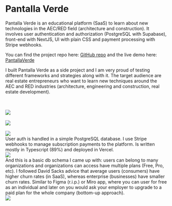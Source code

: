 
# Pantalla Verde

Pantalla Verde is an educational platform (SaaS) to learn about new technologies in the AEC/RED field (architecture and construction).
It involves user authentication and authorization (PostgreSQL with Supabase), front-end with NextJS, UI with plain CSS and payment processing with Stripe webhooks.

You can find the project repo here: [GitHub repo](https://github.com/andriusmv/pantallaverde) and the live demo here: [PantallaVerde](https://pantallaverde.co/)

I built Pantalla Verde as a side project and I am very proud of testing different frameworks and strategies along with it. The target audience are real estate entrepreneurs who want to learn new techniques around the AEC and RED industries (architecture, engineering and construction, real estate development).

<br />
<br />
<Image src="/pantallaverdepage1.png" width={800} height={485} />
<br />
<br />
<Image src="/pantallaverdepage2.png" width={800} height={485} />
<br />
<br />
<Image src="/pantallaverdepage3.png" width={800} height={485} />
<br />
User auth is handled in a simple PostgreSQL database. I use Stripe webhooks to
manage subscription payments to the platform. Is written mostly in Typescript
(89%) and deployed in Vercel.
<br />
<Image src="/pantallaverdetriad.png" width={1215} height={850} />
<br />
And this is a basic db schema I came up with: users can belong to many
organizations and organizations can access have multiple plans (Free, Pro, etc).
I followed David Sacks advice that average users (consumers) have higher churn
rates (in SaaS), whereas enterprise (businesses) have smaller churn rates.
Similar to Figma (r.i.p.) or Miro app, where you can user for free as an
individual and later on you would ask your employer to upgrade to a paid plan
for the whole company (bottom-up approach).
<br />
<Image src="/pvschema1.png" width={1215} height={500} />
